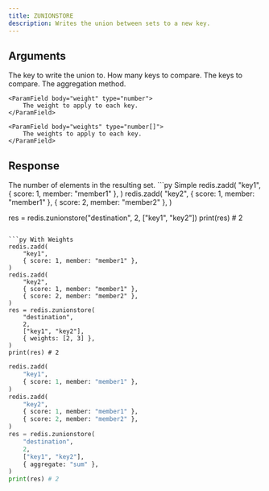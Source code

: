 ```yaml
---
title: ZUNIONSTORE
description: Writes the union between sets to a new key.
---
```



## Arguments 

<ParamField body="destination" type="string" required>
  The key to write the union to.
</ParamField>

<ParamField body="keys" type="integer" required>
  How many keys to compare.
</ParamField>

<ParamField body="keys" type="string | string[]" required>
  The keys to compare.
</ParamField>

<ParamField body="options">
    <ParamField body="aggregate" type="sum | min | max">
        The aggregation method.
    </ParamField>

    <ParamField body="weight" type="number">
        The weight to apply to each key.
    </ParamField>
    
    <ParamField body="weights" type="number[]">
        The weights to apply to each key.
    </ParamField>
    
</ParamField>

## Response

<ResponseField  required>
    The number of elements in the resulting set.
</ResponseField>



<RequestExample>
```py Simple
redis.zadd(
    "key1", 
    { score: 1, member: "member1" },
)
redis.zadd(
    "key2",
    { score: 1, member: "member1" },
    { score: 2, member: "member2" },
)

res = redis.zunionstore("destination", 2, ["key1", "key2"])
print(res) # 2
```

```py With Weights
redis.zadd(
    "key1", 
    { score: 1, member: "member1" },
)
redis.zadd(
    "key2",
    { score: 1, member: "member1" },
    { score: 2, member: "member2" },
)
res = redis.zunionstore(
    "destination",
    2,
    ["key1", "key2"],
    { weights: [2, 3] },
)
print(res) # 2
```


```py Aggregate
redis.zadd(
    "key1", 
    { score: 1, member: "member1" },
)
redis.zadd(
    "key2",
    { score: 1, member: "member1" },
    { score: 2, member: "member2" },
)
res = redis.zunionstore(
    "destination",
    2,
    ["key1", "key2"],
    { aggregate: "sum" },
)
print(res) # 2
```
</RequestExample>
